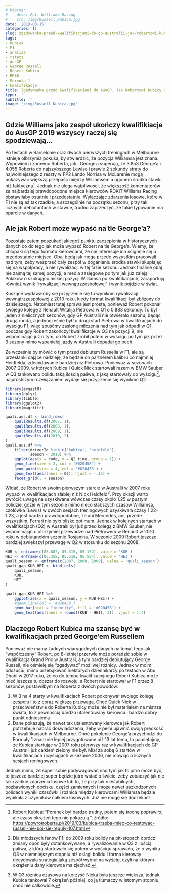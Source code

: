 ```yaml
---
# bigimg:
#  - desc: Fot. Williams Racing
#    src: /img/Russell_Kubica.jpg
date: '2019-03-15'
categories: []
slug: zgadywanka-przed-kwalifikacjami-do-gp-australii-jak-robertowi-kubicy-szło-w-przeszłości
tags:
- Kubica
- F1
- analiza
- rstats
- AusGP
- George Russell
- Robert Kubica
- RK88
- Formuła 1
- kwalifikacje
title: Zgadywanka przed kwalifikacjami do AusGP. Jak Robertowi Kubicy szło w przeszłości
type: ''
subtitle: ''
image: '/img/Russell_Kubica.jpg'
---
```


## Gdzie Williams jako zespół ukończy kwalifikiacje do AusGP 2019 wszyscy raczej się spodziewają...

Po testach w Barcelonie oraz dwóch pierwszych treningach w Melbourne istnieje olbrzymia pokusa, by stwierdzić, że pozycja Williamsa jest znana. Wypowiedzi zarówno Roberta, jak i George'a sugerują, że 3.853 George'a i 4.055 Roberta do najszybszego Lewisa i prawie 2 sekundy straty do najwolniejszego z reszty w FP2 Lando Norrisa w McLarenie mogą pokazywać większą przepaść między Williamsem a ogonem środka stawki niż faktyczna[^1]. Jednak nie ulega wątpliwości, że większość komentatorów za najbardziej prawdopodbne miejsca kierowców ROKiT Williams Racing obstawiłaby ostatnie i przedostatnie. Wyłączając zdarzenia losowe, które w F1 nie są aż tak rzadkie, a szczególnie na początku sezonu, przy tak licznych debiutantach w stawce, trudno zaprzeczyć, że takie typowanie ma oparcie w danych.

## Ale jak Robert może wypaść na tle George'a?

Pozostaje zatem poszukać jakiegoś punktu zaczepienia w historycznych danych co do tego jak może wypaść Robert na tle George'a. Wiemy, że chłopaki są tego formatu kierowcami, że nie interesuje ich ściganie się o przedostatnie miejsce. Obaj będą jak mogą przede wszystkim pracowali nad tym, żeby wesprzeć cały zespół w doganianiu środka stawki skupiając się na współpracy, a nie rywalizacji w tej fazie sezonu. Jednak finalnie obaj nie zajmą tej samej pozycji, a media zasięgowe po tym jak już zaleją Polaków o szokująco niskiej pozycji Williamsa po kwalifikacjach, zaraportują również wynik "rywalizacji wewnątrzzespołowej" i wynik pójdzie w świat.  

Kuszące wydawałoby się przyjrzenie się tu wynikom rywalizacji wewnątrzzespołowej z 2010 roku, kiedy format kwalifikacji był zbliżony do dzisiejszego. Natomiast tutaj sprawa jest prosta, ponieważ Robert pokonał swojego kolegę z Renault Witalija Pietrowa w Q1 o 0.883 sekundy. To był jeden z nielicznych sezonów, gdy GP Australii nie otwierało sezonu, będąc drugą rundą, a jednocześnie był to drugi start Pietrowa w kwalifikacjach do wyścigu F1, więc spuśćmy zasłonę milczenia nad tym jak odpadł w Q1, podczas gdy Robert zakończył kwalifikacje w Q3 na pozycji 9, nie wspominając już o tym, co Robert zrobił potem w wyścigu po tym jak przez 3 sezony mimo wspaniałej jazdy w Australii dopadał go pech.  

Za wcześnie by mówić o tym przed debiutem Russella w F1, ale są przesłanki dające nadzieję, że będzie on partnerem kalibru co najmniej Heidfelda, zdecydowanie bardziej niż Pietrowa. Ponieważ w sezonach 2007-2009, w których Kubica i Quick Nick startowali razem w BMW Sauber w Q3 tankowano bolidu taką ilością paliwa, z jaką startowały do wyścigu[^2], najprostszym rozwiązaniem wydaje się przyjrzenie się wynikom Q2.

```r
library(ergastR)
library(dplyr)
library(tibble)
library(ggplot2)
library(magrittr)

quali.aus.df <- bind_rows(
    qualiResults.df(2007, 1),
    qualiResults.df(2008, 1),
    qualiResults.df(2009, 1),
    qualiResults.df(2010, 2)
)
quali.aus.df %>%
    filter(driverId %in% c('kubica', 'heidfeld'),
           season < 2010) %>%
    ggplot(aes(x = code, y = Q2_time, group = 1)) +
    geom_line(size = 2, col = '#020458') +
    geom_point(size = 4, col = '#020458') +
    geom_text(aes(label = Q2), hjust = -.15) +
    facet_grid(. ~ season)
```

Widać, że Robert w swoim pierwszym starcie w Australii w 2007 roku wypadł w kwalifikacjach słabiej niż Nick Heidfeld[^3]. Przy okazji warto zwrócić uwagę na uzyskiwane wówczas czasy około 1.25 w pustym bolidzie, gdzie w tym sezonie mimo nieco słabszych czasów Williamsa, czołówka (Lewis) w dwóch sesjach treningowych uzyskiwała czasy 1:22-1:23, a jest bardzo prawdopodobne, że ani Mercedes, ani, przede wszystkim, Ferrari nie było blisko optimum. Jednak w kolejnych startach w kwalifikacjach (Q2) w Australii był już przed kolegą z BMW Sauber, nie wspominając o olbrzymiej przewadze nad Pietrowem w Renault w 2010 roku w debiutanckim sezonie Rosjanina. W sezonie 2009 Robert jeszcze bardziej zwiększył przewagę w Q2 w stosunku do sezonu 2008.


```r
KUB <- enframe(c(85.882, 85.315, 85.152), value = 'KUB')
HEI <- enframe(c(85.358, 85.518, 85.504), value = 'HEI')
quali_season <- enframe(c(2007, 2008, 2009), value = 'quali_season')
quali_gap_KUB_HEI <- bind_cols(
    quali_season,
    KUB,
    HEI
)

quali_gap_KUB_HEI %>%
    ggplot(aes(x = quali_season, y = KUB-HEI)) +
    #geom_line(col = '#020458')
    geom_bar(stat = "identity", fill = '#020458') +
    geom_text(aes(label = round((KUB - HEI), 3)), vjust = 1.4)
```

## Dlaczego Robert Kubica ma szansę być w kwalifikacjach przed George'em Russellem

Ponieważ nie mamy żadnych wiarygodnych danych na temat tego jak "współczesny" Robert, po 8-letniej przerwie może poradzić sobie w kwalifikacja Grand Prix w Australii, a tym bardziej debiutujący George Russell, nie ośmielę się "zgadywać" możliwej różnicy. Jednak w moim odczuciu, mimo przebąkiwań niektórych dziennikarzy po testach w Abu Dhabi w 2017 roku, że co do tempa kwalifikacyjnego Robert Kubica może mieć jeszcze tu obszar do rozwoju, a Robert nie startował w F1 przez 8 sezonów, postawiłbym na Roberta z dwóch powodów.

1. W 3 na 4 starty w kwalifikacjach Robert pokonywał swojego kolegę zespołu i to z coraz większą przewagą. Choć Quick Nick w przeciwieństwie do Roberta Kubicy może nie był materiałem na mistrza świata, to z pewnością bardzo utalentowany kierowca i bardzo dobry punkt odniesienia
2. Dane pokazują, że nawet tak utalentowany kierowca jak Robert potrzebuje nabrać doświadczenia, żeby w pełni ujawnić swoją prędkość w kwalifikacjach w Melbourne. Choć pokolenie George'a przychodzi do Formuły 1 znacznie lepiej przygotowane niż 13 lat temu, to pamiętajmy, że Kubica startując w 2007 roku pierwszy raz w kwalifikacjach do GP Australii już całkiem zielony nie był. Miał za sobą 6 startów w kwalifikacjach i wyścigach w sezonie 2006, nie mówiąc o licznych sesjach reningowych.  

Jednak mimo, że super sobie podywagować nad tym jak to jutro może być, to jeszcze bardziej super będzie jutro wstać o świcie, żeby zobaczyć jak nie tak rzadkie zdarzenia losowe lub to, że przy tak niestabilnych, pozbawionych docisku, części zamiennych i może nawet uszkodzonych bolidach wyniki czasówki i różnica między kierowcami Williamsa będzie wynikała z czynników całkiem losowych. Już nie mogę się doczekać!

[^1]: Robert Kubica: "Poranek był bardzo trudny, potem się trochę poprawiło, ale czasy okrążeń tego nie pokazują.", źródło: <https://powrotroberta.pl/2019/03/kubica-trzeba-miec-co-testowac-russell-nie-boi-sie-reguly-107.html>
[^2]: Dla młodszych fanów F1: do 2009 roku bolidy na pit-stopach oprócz zmiany opon były dotankowywane, a rywalizowanie w Q3 z ilością paliwa, z którą startowało się potem w wyścigu sprawiało, że o wyniku Q3 w niemniejszym stopniu niż osiągi bolidu i forma kierowcy decydowała strategia jaką zespół wybrał na wyścig, czyli na którym okrążeniu dany kierowca ma zjechać.
[^3]: W Q3 różnica czasowa na korzyść Nicka była jeszcze większa, jednak Kubica tankował 7 okrążeń później, co ją tłumaczy w istotnym stopniu, choć nie całkowicie.